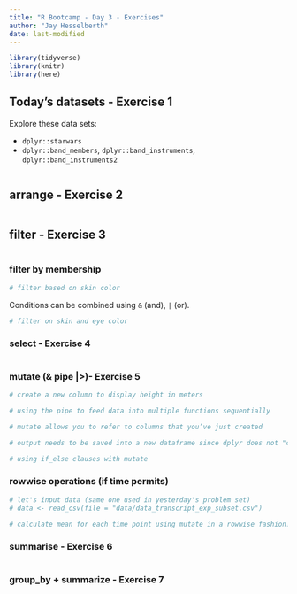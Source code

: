 ```yaml
---
title: "R Bootcamp - Day 3 - Exercises"
author: "Jay Hesselberth"
date: last-modified
---
```


```r
library(tidyverse)
library(knitr)
library(here)
```

## Today's datasets - Exercise 1

Explore these data sets:

* `dplyr::starwars`
* `dplyr::band_members`, `dplyr::band_instruments`, `dplyr::band_instruments2`

```r
```

## arrange - Exercise 2

```r
```

## filter - Exercise 3

```r
```

### filter by membership

```r
# filter based on skin color
```

Conditions can be combined using `&` (and), `|` (or). 

```r
# filter on skin and eye color
```

### select - Exercise 4

```r
```

### mutate (& pipe |>)- Exercise 5

```r
# create a new column to display height in meters

# using the pipe to feed data into multiple functions sequentially

# mutate allows you to refer to columns that you’ve just created

# output needs to be saved into a new dataframe since dplyr does not "change" the original dataframe

# using if_else clauses with mutate
```

### rowwise operations (if time permits)

```r
# let's input data (same one used in yesterday's problem set)
# data <- read_csv(file = "data/data_transcript_exp_subset.csv")

# calculate mean for each time point using mutate in a rowwise fashion!
```

### summarise - Exercise 6

```r
```

### group_by + summarize - Exercise 7

```r
```
